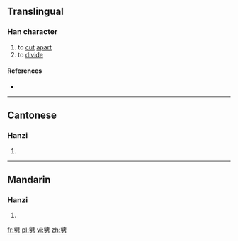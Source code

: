 ==Translingual==

===Han character===
{{Han char|rn=18|rad=刀|as=15|sn=17|four=|canj=山十尸竹 (UJSH)|ids=⿱[[辥]][[刀]]}}

# to [[cut]] [[apart]]
# to [[divide]]

====References====
* {{Han ref|kx=0145.270|hdz=10362.090|uh=350E|ud=13582}}

----

==Cantonese==

===Hanzi===
{{yue-hanzi|jyut=[[sit3]]|y=sit3}}

# {{defn|lang=yue|sort=刀15}}

----

==Mandarin==

===Hanzi===
{{cmn-hanzi|pin=[[xiè]] ([[xie4]]), [[yì]] ([[yi4]])|wg=hsieh<sup>4</sup>, i<sup>4</sup>}}

# {{defn|lang=cmn|sort=刀15}}

[[fr:㔎]]
[[pl:㔎]]
[[vi:㔎]]
[[zh:㔎]]